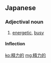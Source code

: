==Japanese==
{{ja-kanjitab|せい|りょく|てき|yomi=o}}

===Adjectival noun===
{{ja-adj|せいりょくてき|infl=na}}

# [[energetic]], [[busy]]

====Inflection====
{{ja-na|せいりょくてき}}

[[ko:精力的]]
[[mg:精力的]]